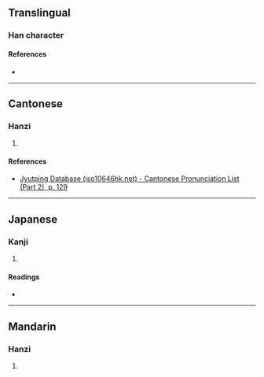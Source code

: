 {{character info/new}}
==Translingual==

===Han character===
{{Han char|rn=75|rad=木|as=08|sn=12|four=|canj=DHSS,DISS|ids=⿰木房}}

====References====
* {{Han ref|kx=0537.131|dkj=15058|hdz=21239.080|uh=6916|ud=26902}}

----

==Cantonese==

===Hanzi===
{{yue-hanzi|jyut=[[paang4]]|y=paang4}}

# {{rfdef|yue|sort=木08}}

====References====
* [http://www.iso10646hk.net/jp/document/download.jsp Jyutping Database (iso10646hk.net) - Cantonese Pronunciation List (Part 2), p. 129]

----

==Japanese==

===Kanji===
{{ja-kanji|grade=|rs=木08}}

# {{rfdef|ja|sort=木08}}

====Readings====
* {{ja-readings|on=[[ほう]] (hō)|kun=}}

----

==Mandarin==

===Hanzi===
{{cmn-hanzi|pin=[[péng]] ([[peng2]])|wg=p'eng<sup>2</sup>}}

# {{rfdef|cmn|sort=木08}}